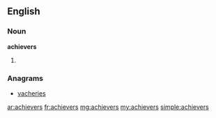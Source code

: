 ==English==

===Noun===
'''achievers'''

# {{plural of|achiever}}

===Anagrams===
* [[vacheries#English|vacheries]]

[[ar:achievers]]
[[fr:achievers]]
[[mg:achievers]]
[[my:achievers]]
[[simple:achievers]]